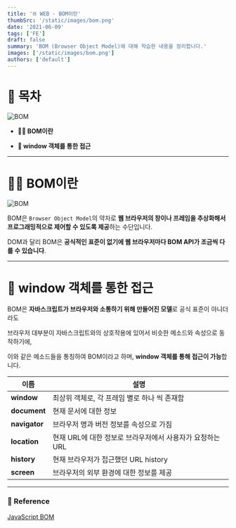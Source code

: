 ```yaml
---
title: '🌐 WEB - BOM이란'
thumbSrc: '/static/images/bom.png'
date: '2021-06-09'
tags: ['FE']
draft: false
summary: 'BOM (Browser Object Model)에 대해 학습한 내용을 정리합니다.'
images: ['/static/images/bom.png']
authors: ['default']
---
```


# 📌 목차

![BOM](/static/images/bom.png)

- **💁🏻 BOM이란**

- **👀️ window 객체를 통한 접근**

---

# 💁🏻 BOM이란

![BOM](/static/images/bom1.png)

BOM은 `Browser Object Model`의 약자로 **웹 브라우저의 창이나 프레임을 추상화해서 프로그래밍적으로 제어할 수 있도록 제공**하는 수단입니다.

DOM과 달리 BOM은 **공식적인 표준이 없기에 웹 브라우저마다 BOM API가 조금씩 다를 수 있습니다**.

---

# 👀 window 객체를 통한 접근

BOM은 **자바스크립트가 브라우저와 소통하기 위해 만들어진 모델**로 공식 표준이 아니더라도

브라우저 대부분이 자바스크립트와의 상호작용에 있어서 비슷한 메소드와 속성으로 동작하기에,

이와 같은 메소드들을 통칭하여 BOM이라고 하며, **window 객체를 통해 접근이 가능**합니다.

| **이름**      | **설명**                                                  |
| ------------- | --------------------------------------------------------- |
| **window**    | 최상위 객체로, 각 프레임 별로 하나 씩 존재함              |
| **document**  | 현재 문서에 대한 정보                                     |
| **navigator** | 브라우저 명과 버전 정보를 속성으로 가짐                   |
| **location**  | 현재 URL에 대한 정보로 브라우저에서 사용자가 요청하는 URL |
| **history**   | 현재 브라우저가 접근했던 URL history                      |
| **screen**    | 브라우저의 외부 환경에 대한 정보를 제공                   |

---

### 🔗 Reference

[JavaScript BOM](https://www.javascripttutorial.net/javascript-bom/)
